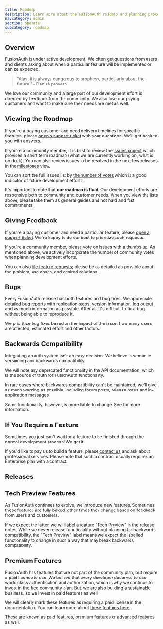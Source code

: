 ```yaml
---
title: Roadmap
description: Learn more about the FusionAuth roadmap and planning process.
navcategory: admin
section: operate
subcategory: roadmap
---
```


## Overview

FusionAuth is under active development. We often get questions from users and clients asking about when a particular feature will be implemented or can be expected. 

> "Alas, it is always dangerous to prophesy, particularly about the future." - Danish proverb

We love our community and a large part of our development effort is directed by feedback from the community. We also love our paying customers and want to make sure their needs are met as well.

## Viewing the Roadmap

If you're a paying customer and need delivery timelines for specific features, please [open a support ticket](https://account.fusionauth.io/account/support/) with your questions. We'll get back to you with answers.

If you're a community member, it is best to review the [issues project](https://github.com/FusionAuth/fusionauth-issues/projects/2) which provides a short term roadmap (what we are currently working on, what is on deck). You can also review issues to be resolved in the next few releases in the [milestones](https://github.com/fusionauth/fusionauth-issues/milestones) view.

You can sort the full issues list by [the number of votes](https://github.com/fusionauth/fusionauth-issues/issues?q=is%3Aissue+is%3Aopen+sort%3Areactions-%2B1-desc) which is a good indicator of future development efforts. 

It's important to note that **our roadmap is fluid**. Our development efforts are responsive both to community and customer needs. When you view the lists above, please take them as general guides and not hard and fast commitments. 

## Giving Feedback

If you're a paying customer and need a particular feature, please [open a support ticket](https://account.fusionauth.io/account/support/). We're happy to do our best to prioritize such requests.

If you're a community member, please [vote on issues](https://github.com/fusionauth/fusionauth-issues) with a thumbs up. As mentioned above, we actively incorporate the number of community votes when planning development efforts. 

You can also [file feature requests](https://github.com/fusionauth/fusionauth-issues/issues); please be as detailed as possible about the problem, use cases, and desired solutions.

## Bugs 

Every FusionAuth release has both features and bug fixes. We appreciate [detailed bug reports](https://github.com/fusionauth/fusionauth-issues/issues) with replication steps, version information, log output and as much information as possible. After all, it's difficult to fix a bug without being able to reproduce it.

We prioritize bug fixes based on the impact of the issue, how many users are affected, estimated effort and other factors.

## Backwards Compatibility

Integrating an auth system isn't an easy decision. We believe in semantic versioning and backwards compatibility. 

We will note any deprecated functionality in the API documentation, which is the source of truth for FusionAuth functionality.

In rare cases where backwards compatibility can't be maintained, we'll give as much warning as possible, including forum posts, release notes and in-application messages.

Some functionality, however, is more liable to change. See <ScrollRef target="Tech Preview Features" /> for more information.

## If You Require a Feature

Sometimes you just can't wait for a feature to be finished through the normal development process! We get it. 

If you'd like to pay us to build a feature, please [contact us](/contact) and ask about professional services. Please note that such a contract usually requires an Enterprise plan with a contract.

## Releases

<ReleaseNotification />

## Tech Preview Features

As FusionAuth continues to evolve, we introduce new features. Sometimes these features are fully baked, other times they change based on feedback from users and customers. 

If we expect the latter, we will label a feature "Tech Preview" in the release notes. While we never release functionality without planning for backwards compatibility, the "Tech Preview" label means we expect the labelled functionality to change in such a way that may break backwards compatibility.

## Premium Features

FusionAuth has features that are not part of the community plan, but require a paid license to use. We believe that every developer deserves to use world class authentication and authorization, which is why we continue to invest in the free community plan. But, we are also building a sustainable business, so we invest in paid features as well. 

We will clearly mark these features as requiring a paid license in the documentation. You can learn more about [these features here](/docs/get-started/core-concepts/plans-features).

These are known as paid features, premium features or advanced features as well.
